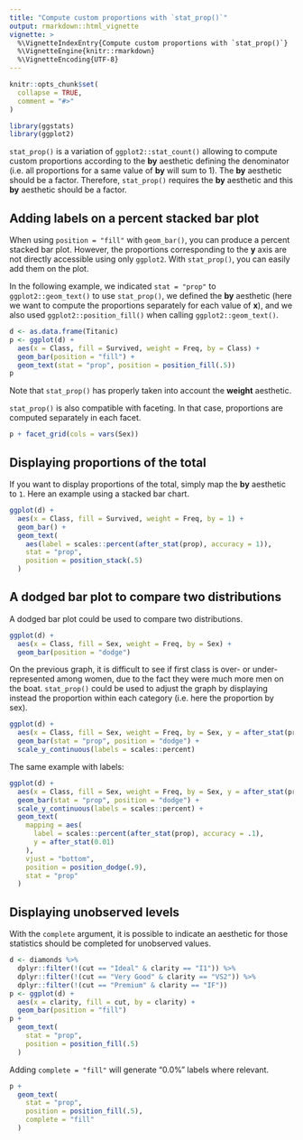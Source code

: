 ```yaml
---
title: "Compute custom proportions with `stat_prop()`"
output: rmarkdown::html_vignette
vignette: >
  %\VignetteIndexEntry{Compute custom proportions with `stat_prop()`}
  %\VignetteEngine{knitr::rmarkdown}
  %\VignetteEncoding{UTF-8}
---
```


```r
knitr::opts_chunk$set(
  collapse = TRUE,
  comment = "#>"
)
```

```r
library(ggstats)
library(ggplot2)
```


`stat_prop()` is a variation of `ggplot2::stat_count()` allowing to compute custom proportions according to the **by** aesthetic defining the denominator (i.e. all proportions for a same value of **by** will sum to 1). The **by** aesthetic should be a factor. Therefore, `stat_prop()` requires the **by** aesthetic and this **by** aesthetic should be a factor.

## Adding labels on a percent stacked bar plot

When using `position = "fill"` with `geom_bar()`, you can produce a percent stacked bar plot. However, the proportions corresponding to the **y** axis are not directly accessible using only `ggplot2`. With `stat_prop()`, you can easily add them on the plot.

In the following example, we indicated `stat = "prop"` to `ggplot2::geom_text()` to use `stat_prop()`, we defined the **by** aesthetic (here we want to compute the proportions separately for each value of **x**), and we also used `ggplot2::position_fill()` when calling `ggplot2::geom_text()`.

```r
d <- as.data.frame(Titanic)
p <- ggplot(d) +
  aes(x = Class, fill = Survived, weight = Freq, by = Class) +
  geom_bar(position = "fill") +
  geom_text(stat = "prop", position = position_fill(.5))
p
```

Note that `stat_prop()` has properly taken into account the **weight** aesthetic.

`stat_prop()` is also compatible with faceting. In that case, proportions are computed separately in each facet.

```r
p + facet_grid(cols = vars(Sex))
```

## Displaying proportions of the total

If you want to display proportions of the total, simply map the **by** aesthetic to `1`. Here an example using a stacked bar chart.

```r
ggplot(d) +
  aes(x = Class, fill = Survived, weight = Freq, by = 1) +
  geom_bar() +
  geom_text(
    aes(label = scales::percent(after_stat(prop), accuracy = 1)),
    stat = "prop",
    position = position_stack(.5)
  )
```

## A dodged bar plot to compare two distributions

A dodged bar plot could be used to compare two distributions.

```r
ggplot(d) +
  aes(x = Class, fill = Sex, weight = Freq, by = Sex) +
  geom_bar(position = "dodge")
```

On the previous graph, it is difficult to see if first class is over- or under-represented among women, due to the fact they were much more men on the boat. `stat_prop()` could be used to adjust the graph by displaying instead the proportion within each category (i.e. here the proportion by sex).

```r
ggplot(d) +
  aes(x = Class, fill = Sex, weight = Freq, by = Sex, y = after_stat(prop)) +
  geom_bar(stat = "prop", position = "dodge") +
  scale_y_continuous(labels = scales::percent)
```

The same example with labels:

```r
ggplot(d) +
  aes(x = Class, fill = Sex, weight = Freq, by = Sex, y = after_stat(prop)) +
  geom_bar(stat = "prop", position = "dodge") +
  scale_y_continuous(labels = scales::percent) +
  geom_text(
    mapping = aes(
      label = scales::percent(after_stat(prop), accuracy = .1),
      y = after_stat(0.01)
    ),
    vjust = "bottom",
    position = position_dodge(.9),
    stat = "prop"
  )
```

## Displaying unobserved levels

With the `complete` argument, it is possible to indicate an aesthetic for those statistics should be completed for unobserved values.

```r
d <- diamonds %>%
  dplyr::filter(!(cut == "Ideal" & clarity == "I1")) %>%
  dplyr::filter(!(cut == "Very Good" & clarity == "VS2")) %>%
  dplyr::filter(!(cut == "Premium" & clarity == "IF"))
p <- ggplot(d) +
  aes(x = clarity, fill = cut, by = clarity) +
  geom_bar(position = "fill")
p +
  geom_text(
    stat = "prop",
    position = position_fill(.5)
  )
```

Adding `complete = "fill"` will generate "0.0%" labels where relevant.

```r
p +
  geom_text(
    stat = "prop",
    position = position_fill(.5),
    complete = "fill"
  )
```

